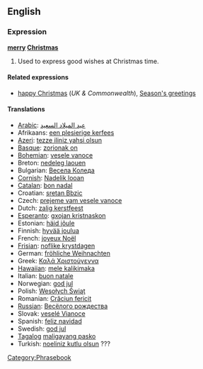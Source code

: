 ==English==
===Expression===
'''[[merry]] [[Christmas]]'''<!-- capitalisation looks wrong -->

# Used to express good wishes at Christmas time.

====Related expressions====
*[[happy Christmas]] (''UK & Commonwealth''), [[Season's greetings]]

====Translations====
*[[Arabic]]: [[عيد الميلاد السعيد ]]
*Afrikaans: [[een plesierige kerfees]]
*[[Azeri]]: [[tezze iliniz yahsi olsun]]
*[[Basque]]: [[zorionak on]]
*[[Bohemian]]: [[vesele vanoce]]
*Breton: [[nedeleg laouen]]
*Bulgarian: [[Весела Коледа]]
*[[Cornish]]: [[Nadelik looan]]
*[[Catalan]]: [[bon nadal]]
*Croatian: [[sretan Bbzic]]
*Czech: [[prejeme vam vesele vanoce]]
*Dutch: [[zalig kerstfeest]]
*[[Esperanto]]: [[gxojan kristnaskon]]
*Estonian: [[häid jõule]]
*Finnish: [[hyvää joulua]]
*French: [[joyeux Noël]]
*[[Frisian]]: [[noflike krystdagen]]
*German: [[fröhliche Weihnachten]]
*Greek: [[Καλά Χριστούγεννα]]
*[[Hawaiian]]: [[mele kalikimaka]]
*Italian: [[buon natale]]
*Norwegian: [[god jul]]
*Polish: [[Wesołych Świąt]]
*Romanian: [[Crăciun fericit]]
*[[Russian]]: [[Весёлого рождества]]
*Slovak: [[veselé Vianoce]]
*Spanish: [[feliz navidad]]
*Swedish: [[god jul]]
*[[Tagalog]] [[maligayang pasko]]
*Turkish: [[noeliniz kutlu olsun]] ???

[[Category:Phrasebook]]